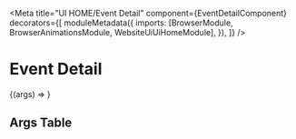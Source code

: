 


<Meta
  title="UI HOME/Event Detail"
  component={EventDetailComponent}
  decorators={[
    moduleMetadata({
      imports: [BrowserModule, BrowserAnimationsModule, WebsiteUiUiHomeModule],
    }),
  ]}
/>

# Event Detail

<Story height="500px" name="Default">
  {(args) => <drp-event-detail {...args} />}
</Story>

## Args Table

<ArgsTable of={EventDetailComponent} />
